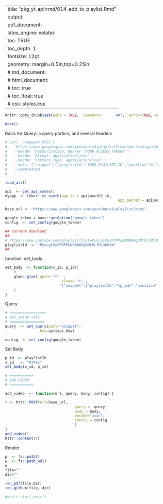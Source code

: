 
---
title: "pkg_yt_api/rmd/014_add_to_playlist.Rmd"
output: 
  pdf_document:
    latex_engine: xelatex
    toc:  TRUE
    toc_depth:  1
fontsize: 12pt
geometry: margin=0.5in,top=0.25in
#  md_document:
#  html_document:
#    toc: true
#  	toc_float: true
#    css: styles.css
---

```r
knitr::opts_chunk$set(echo = TRUE,  comment="      ##",  error=TRUE, collapse=TRUE)
```

```r
here()
```


Basis for Query:  a query portion, and several headers
```r
# curl --request POST \
#   'https://www.googleapis.com/youtube/v3/playlistItems?part=snippet&key=[YOUR_API_KEY]' \
#   --header 'Authorization: Bearer [YOUR_ACCESS_TOKEN]' \
#   --header 'Accept: application/json' \
#   --header 'Content-Type: application/json' \
#   --data '{"snippet":{"playlistId":"YOUR_PLAYLIST_ID","position":0,"resourceId":{"kind":"youtube#video","videoId":"M7FIvfx5J10"}}}' \
#   --compressed
# 
```

```r
load_all()

api  <- get_api_codes()
myapp  <- tuber::yt_oauth(app_id = api$oauth2_id,
													app_secret = api$oauth2_secret)

base_url <- "https://www.googleapis.com/youtube/v3/playlistItems"

google_token = base::getOption("google_token") 
config  <- set_config(google_token)

## current download
##
# https://www.youtube.com/playlist?list=PLbcglKxZP5PPLN00WGVqDMthLfML3G6hW
playlistId  <- "PLbcglKxZP5PPLN00WGVqDMthLfML3G6hW"
##
```


function: set_body 
```r
set_body  <- function(v_id, p_id){
	# 
	glue::glue(.open= "<"  ,
						 .close= ">" ,
						 '{"snippet":{"playlistId":"<p_id>","position":0,"resourceId":{"kind":"youtube#video","videoId":"<v_id>"}}}'
	) 
}
```

Query
```r

# =================
# 002_setup call
# ================
query  <- set_query(part="snippet",
                key=api$api_key)

config  <- set_config(google_token)
```

Set Body
```r
p_id  <- playlistId
v_id   <- "M7FIv"
set_body(v_id, p_id)

```
```r

# ===========
# ADD VIDEO
# ===========

add_video  <- function(url, query, body, config) {

r <- httr::POST(url=base_url, 
								query =  query,
								body = body,
								encode="json",
								config = config
								)
}
add_video()
httr::content(r)
```




Render
```r
p  <- fs::path()
w  <- fs::path_wd()
w
file=""
dir=""

ren_pdf(file,dir)
ren_github(file, dir)

#knitr::knit_exit()
```
